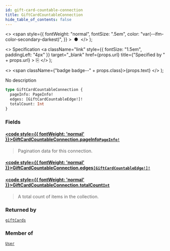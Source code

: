 ```yaml
---
id: gift-card-countable-connection
title: GiftCardCountableConnection
hide_table_of_contents: false
---
```


  <>
    <span
      style={{
        fontWeight: "normal",
        fontSize: ".5em",
        color: "var(--ifm-color-secondary-darkest)",
      }}
    >
      &nbsp;●&nbsp;
    </span>
  </>
);

  <>
    Specification
    <a
      className="link"
      style={{ fontSize: "1.5em", paddingLeft: "4px" }}
      target="\_blank"
      href={props.url}
      title={"Specified by " + props.url}
    >
      ⎘
    </a>
  </>
);

  <>
    <span className={"badge badge--" + props.class}>{props.text}</span>
  </>
);

No description

```graphql
type GiftCardCountableConnection {
  pageInfo: PageInfo!
  edges: [GiftCardCountableEdge!]!
  totalCount: Int
}
```

### Fields

#### [<code style={{ fontWeight: 'normal' }}>GiftCardCountableConnection.<b>pageInfo</b></code>](#)<Bullet />[`PageInfo!`](../../../storefront/miscellaneous/objects/page-info) <Badge class="secondary" text="non-null"/> <Badge class="secondary" text="object"/>

> Pagination data for this connection.

#### [<code style={{ fontWeight: 'normal' }}>GiftCardCountableConnection.<b>edges</b></code>](#)<Bullet />[`[GiftCardCountableEdge!]!`](../../../storefront/miscellaneous/objects/gift-card-countable-edge) <Badge class="secondary" text="non-null"/> <Badge class="secondary" text="object"/>

>

#### [<code style={{ fontWeight: 'normal' }}>GiftCardCountableConnection.<b>totalCount</b></code>](#)<Bullet />[`Int`](../../../storefront/miscellaneous/scalars/int) <Badge class="secondary" text="scalar"/>

> A total count of items in the collection.

### Returned by

[`giftCards`](../../../storefront/gift-cards/queries/gift-cards) <Badge class="secondary" text="query"/>

### Member of

[`User`](../../../storefront/users/objects/user) <Badge class="secondary" text="object"/>
